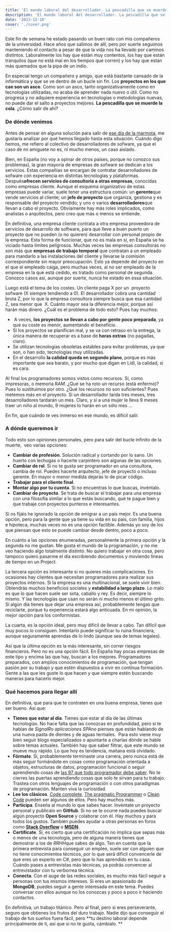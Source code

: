 ```yaml
---
title: 'El mundo laboral del desarrollador. La pescadilla que se muerde la cola'
description: 'El mundo laboral del desarrollador. La pescadilla que se muerde la cola'
date: '2013-12-10'
cover: './cover.png'
---
```


Este fin de semana he estado pasando un buen rato con mis compañeros de
la universidad. Hace años que salimos de allí, pero por suerte seguimos
manteniendo el contacto a pesar de que la vida nos ha llevado por
caminos distintos. Laboralmente los hay que están muy contentos, los hay
que están tranquilos (que no está mal en los tiempos que corren) y los
hay que están más quemados que la pipa de un indio. 

 En especial tengo un compañero y amigo, que está bastante cansado de la
informática y que se ve dentro de un bucle sin fin. Los **proyectos en
los que cae son un asco**. Como son un asco, tanto organizativamente
como en tecnologías utilizadas, no acaba de aprender nada nuevo o útil.
Como no progresa y no adquiere experiencia en tecnologías o metodologías
nuevas, no puede dar el salto a proyectos mejores. **La pescadilla que
se muerde la cola**. ¿Cómo salir de ahí?

### De dónde venimos

Antes de pensar en alguna solución para salir de [ese día de la
marmota](http://www.imdb.com/title/tt0107048/ "enlace a ficha IMDB de atrapado en el tiempo"),
me gustaría analizar por qué hemos llegado hasta esta situación. Cuándo
digo hemos, me refiero al colectivo de desarrolladores de sofware, ya
que el caso de mi amiguete no es, ni mucho menos, un caso aislado. 

 Bien, en España (no voy a opinar de otros países, porque no conozco sus
problemas), la gran mayoría de empresas de sofware se dedican a los
servicios. Estas compañías se encargan de contratar desarrolladores de
sofware con experiencia en distintas tecnologías y plataformas.
Después**ofrecen servicios de consultoría a otras empresas**, conocidas
como empresas cliente. Aunque el esquema organizativo de estas empresas
puede variar, suele tener una estructura común: un **gerente**que vende
servicios al cliente; un **jefe de proyecto** que organiza, gestiona y
es responsable del proyecto vendido; y uno o varios
**desarrolladores**que llevan a cabo el proyecto. Obviamente hay más
roles implicados, como analistas o arquitectos, pero creo que más o
menos se entiende.

 En definitiva, una empresa cliente contrata a otra empresa proveedora
de servicios de desarrollo de software, para que lleve a buen puerto un
proyecto que no pueden (o no quieren) desarrollar con personal propio de
la empresa. Esta forma de funcionar, que no es mala en sí, en España se
ha viciado hasta límites peligrosos. Muchas veces las empresas
consultoras no son más que **empresas de trabajo temporal** que
contratan a un empleado para mandarlo a las instalaciones del cliente y
llevarse la comisión correspondiente sin mayor preocupación. Esto ya
depende del proyecto en el que el empleado caiga, pero muchas veces, al
no ser empleado de la empresa en la que está cedido, es tratado como
personal de segunda. Conozco casos así, aunque por suerte, nunca he
estado en essa situación.

 Luego está el tema de los costes. Un cliente paga X por un  proyecto
sofware (X siempre tendiendo a 0). El desarrollador cobra una cantidad
bruta Z, por lo que la empresa consultora siempre busca que esa cantidad
Z, sea menor que  X. Cuánto mayor sea la diferencia mejor, porque así
harán más dinero. ¿Cuál es el problema de todo esto? Pues hay muchos:

-    A veces, **los proyectos se llevan a cabo por gente poco
    preparada**, ya que su coste es menor, aumentando el beneficio.
-   Si los proyectos se planifican mal, y se va con retraso en la
    entrega, la única manera de recuperar es a base de **horas extras**
    (no pagadas, claro).
-   Se utilizan tecnologías obsoletas estables para evitar problemas, ya
    que son, o han sido, tecnologías muy utilizadas.
-   En el desarrollo **la calidad queda en segundo plano**, porque es
    más importante que sea barato, y por mucho que digan en Lidl, la
    calidad, sí es cara.

Al final los programadores somos vistos como recursos. Sí, como
impresoras, o memoria RAM. ¿Qué se ha roto un recurso (está enfermo)?
Pues lo sustituimos por otro. ¿Qué los recursos no son suficientes? Pues
metemos más en el proyecto. Si un desarrollador tarda tres meses, tres
desarrolladores tardarán un mes. Claro, y si a una mujer le lleva 9
meses traer un niño al mundo, 9 mujeres lo harán en un sólo mes …

 En fin, que cuándo te ves inmerso en ese mundo, es difícil salir.

### A dónde queremos ir


 Todo esto son opiniones personales, pero para salir del bucle infinito
de la muerte,  veo varias opciones:

-   **Cambiar de profesión**. Solución radical y cortando por lo sano.
    Un huerto con lechugas o hacerte carpintero son algunas de las
    opciones.
-   **Cambiar de rol**. Si no te gusta ser programador en una
    consultora, cambia de rol. Puedes hacerte arquitecto, jefe de
    proyecto o incluso gerente. En mayor o menor medida dejarás lo de
    picar código.
-   **Trabajar para el cliente final**.
-   **Montar algo por tu cuenta**. Si no encuentras lo que buscas,
    invéntalo.
-   **Cambiar de proyecto**. Se trata de buscar el trabajar para una
    empresa con una filosofía similar a lo que estás buscando, qué te
    pague bien y que trabaje con proyectos punteros e interesantes.

Si os fijáis he ignorado la opción de emigrar a un país mejor. Es una
buena opción, pero para la gente que ya tiene su vida en su país, con
familia, hijos e hipoteca, muchas veces no es una opción factible.
Además yo soy de los que piensan que esto se puede cambiar desde dentro,
poco a poco.

En cuánto a las opciones enumeradas, personalmente la primera opción y
la segunda no me gustan. Me gusta el mundo de la programación, y no me
veo haciendo algo totalmente distinto. No quiero trabajar en otra cosa,
pero tampoco quiero pasarme el día escribiendo documentos y moviendo
líneas de tiempo en un Project.

La tercera opción es interesante si no quieres más complicaciones. En
ocasiones hay clientes que necesitan programadores para realizar sus
proyectos internos. Si la empresa es una multinacional, se suele vivir
bien. Obtendrás muchos beneficios sociales y **estabilidad a largo
plazo**. Lo malo es que lo que hacen suele ser sota, caballo y rey. Es
decir, siempre lo mismo. Y las tecnologías que usan no serán ni mucho
menos el último grito. Si algún día tienes que dejar una empresa así,
probablemente tengas que reciclarte, porque tu experiencia estará algo
anticuada. En mi opinión, la mejor opción para los conformistas.

La cuarta, es la opción ideal, pero muy difícil de llevar a cabo. Tan
difícil que muy pocos lo consiguen. Intentarlo puede significar tu ruina
financiera, aunque seguramente aprendas de lo lindo (aunque sea de temas
legales).

Así que la última opción es la más interesante, sin correr riesgos
financieros. Pero no es una opción fácil. En España hay pocas empresas
de este tipo y encima las que hay, buscan a los mejores. Programadores
preparados, con amplios conocimientos de programación, que tengan pasión
por su trabajo y que estén dispuestos a vivir en continua formación.
Gente a las que les guste lo que hacen y que siempre estén buscando
maneras para hacerlo mejor.

### Qué hacemos para llegar allí

En definitiva, que para que te contraten en una buena empresa, tienes
que ser bueno. Así que:

-   **Tienes que estar al día**. Tienes que estar al día de las últimas
    tecnologías. No hace falta que las conozcas en profundidad, pero si
    te hablan de *SignalR*o *aplicaciones SPA*no pienses que están
    hablando de una nueva pasta de dientes y de aguas termales.  Para
    esto viene muy bien seguir blogs especializados o apuntarte a
    charlas dónde se hable sobre temas actuales. También hay que saber
    filtrar, que este mundo se mueve muy rápido. Lo que hoy es
    tendencia, mañana está olvidado.
-   **Fórmate**. Sí, probablemente terminaste una carrera, pero nunca
    está de más seguir formándote en cosas como programación orientada a
    objetos, estructuras de datos, programación funcional o seguir
    aprendiendo cosas de [las 97 que todo programador debe
    saber](http://97cosas.com/programador/ "Enlace a 97 cosas que todo programador debe saber").
    No te cierres las puertas aprendiendo cosas que solo te sirvan para
    tu trabajo. Trastea con otros lenguajes de programación o con otros
    paradigmas de programación. Manten viva la curiosidad.
-   **Lee los clásicos**. [Code
    complete](http://www.amazon.es/Code-Complete-Practical-Construction-Professional/dp/0735619670/ref=sr_1_1?ie=UTF8&qid=1385981188&sr=8-1&keywords=code+complete "enlace a Code Complete"),
    [The pragmatic
    Programmer](http://www.amazon.es/Pragmatic-Programmer-From-Journeyman-Master/dp/020161622X/ref=sr_1_2?ie=UTF8&qid=1385981222&sr=8-2&keywords=code+complete "enlace a The Pragmatic Programmer")
    o [Clean
    Code](http://www.amazon.es/Clean-Code-Handbook-Software-Craftsmanship/dp/0132350882/ref=sr_1_1?ie=UTF8&qid=1385981252&sr=8-1&keywords=clean+code "enlace a Clean Code")
    pueden ser algunos de ellos. Pero hay muchos más. 
-   **Participa**. Enseña al mundo lo que sabes hacer. Invéntate un
    proyecto personal y publícalo en **GitHub**. Si no se te ocurre nada
    puedes buscar algún proyecto **Open Source** y colaborar con él. Hay
    muchos y para todos los gustos. También puedes ayudar a otras
    personas en foros como [**Stack
    Overflow**](http://stackoverflow.com/ "enlace a Stack Overflow") o
    **[MSDN](http://social.msdn.microsoft.com/Forums/es-ES/home "Enlace a foros MSDN")**.
-   **Certifícate**. Sí, es cierto que una certificación no implica que
    sepas más o menos de una tecnología, pero de alguna manera tienes
    que demostrar a los de *RRHH*que sabes de algo. Ten en cuenta que la
    primera entrevista para conseguir un empleo, suele ser con alguien
    que no tiene conocimientos técnicos, por lo que será difícil
    convencerle de que eres un experto en C#, pero que lo has aprendido
    en tu casa. Cuándo pases a entrevistas más técnicas, ya podrás
    convencer al entrevistador con tu verborrea técnica.
-   **Conecta**. Con el auge de las redes sociales, es mucho más fácil
    seguir a personas con tus mismos intereses. Si eres un apasionado de
    **MongoDB**, puedes seguir a gente interesada en este tema. Puedes
    conversar con ellos aunque no los conozcas y poco a poco ir haciendo
    contactos.

En definitiva, un trabajo titánico. Pero al final, pero si eres
perseverante, seguro que obtienes los frutos del duro trabajo. Nadie
dijo que conseguir el trabajo de tus sueños fuera fácil, pero **tu
destino laboral depende principalmente de ti, así que si no te gusta,
cámbialo. **